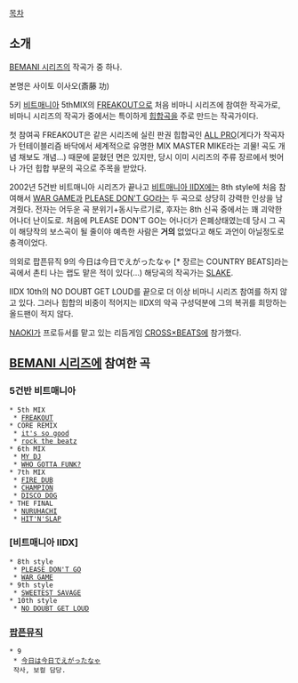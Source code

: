 [[목차]]

== 소개 ==
[[BEMANI 시리즈]]의 작곡가 중 하나.

본명은 사이토 이사오(斎藤 功)

5키 [[비트매니아]] 5thMIX의 [[FREAKOUT]]으로 처음 비마니 시리즈에 참여한 작곡가로, 비마니 시리즈의 작곡가 중에서는 특이하게 [[힙합]]곡을 주로 만드는 작곡가이다.

첫 참여곡 FREAKOUT은 같은 시리즈에 실린 판권 힙합곡인 [[ALL PRO]](게다가 작곡자가 턴테이블리즘 바닥에서 세계적으로 유명한 MIX MASTER MIKE라는 괴물! 곡도 개념 채보도 개념...) 때문에 묻혔던 면은 있지만, 당시 이미 시리즈의 주류 장르에서 벗어나 가던 힙합 부문의 곡으로 주목을 받았다.

2002년 5건반 비트매니아 시리즈가 끝나고 [[비트매니아 IIDX]]에는 8th style에 처음 참여해서 [[WAR GAME]]과 [[PLEASE DON'T GO]]라는 두 곡으로 상당히 강력한 인상을 남겨줬다. 전자는 어두운 곡 분위기+동시누르기로, 후자는 8th 신곡 중에서는 꽤 괴악한 어나더 난이도로. 처음에 PLEASE DON'T GO는 어나더가 은폐상태였는데 당시 그 곡이 해당작의 보스곡이 될 줄이야 예측한 사람은 '''거의''' 없었다고 해도 과언이 아닐정도로 충격이었다.

의외로 팝픈뮤직 9의 今日は今日でえがったなゃ [* 장르는 COUNTRY BEATS]라는 곡에서 촌티 나는 랩도 맡은 적이 있다(...) 해당곡의 작곡가는 [[SLAKE]].

IIDX 10th의 NO DOUBT GET LOUD를 끝으로 더 이상 비마니 시리즈 참여를 하지 않고 있다. 그러나 힙합의 비중이 적어지는 IIDX의 악곡 구성덕분에 그의 복귀를 희망하는 올드팬이 적지 않다.

[[NAOKI]]가 프로듀서를 맡고 있는 리듬게임 [[CROSS×BEATS]]에 참가했다.

== [[BEMANI 시리즈]]에 참여한 곡 ==
=== 5건반 비트매니아 ===
 * 5th MIX
  * [[FREAKOUT]]
 * CORE REMIX
  * [[it's so good]]
  * [[rock the beatz]]
 * 6th MIX
  * [[MY DJ]]
  * [[WHO GOTTA FUNK?]]
 * 7th MIX
  * [[FIRE DUB]]
  * [[CHAMPION]]
  * [[DISCO DOG]]
 * THE FINAL
  * [[NURUHACHI]]
  * [[HIT'N'SLAP]]

=== [비트매니아 IIDX] ===
 * 8th style
  * [[PLEASE DON'T GO]]
  * [[WAR GAME]]
 * 9th style
  * [[SWEETEST SAVAGE]]
 * 10th style
  * [[NO DOUBT GET LOUD]]

=== [[팝픈뮤직]] ===

 * 9
  * [[今日は今日でえがったなゃ]]
  작사, 보컬 담당.
